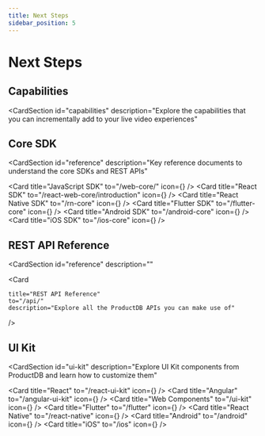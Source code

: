 ```yaml
---
title: Next Steps
sidebar_position: 5
---
```


# Next Steps


## Capabilities

<CardSection
  id="capabilities"
  description="Explore the capabilities that you can incrementally add to your live video experiences"
>
  <Card
    title="Recording"
    to="/guides/capabilities/recording/recording-overview"
    description="Understand and leverage ProductDB's recording capabilities"
  />
  <Card
    title="Chat"
    to="/web-core/chat/introduction"
    description="Build real-time chat for users in the video call"
  />
  <Card
    title="Polls"
    to="/web-core/polls/introduction"
    description="Integrate polls within your video calls"
  />
  <Card
    title="Breakout rooms"
    to="/guides/capabilities/breakoutroom/create-breakout-rooms"
    description="Create breakout rooms to split users into smaller groups within a meeting"
  />
  <Card
    title="Virtual Background"
    to="/guides/capabilities/video/add-virtual-background"
    description="Add custom virtual backgrounds for users"
  />
  <Card
    title="Video and audio filters"
    to="https://dyte.io/blog/streams-blog/"
    description="Guide to create custom video and audio filters for your video calls using middlewares"
  />
  <Card
    title="Multi Screen Share"
    to="/web-core/local-user/introduction#enable--disable-screen-share"
    description="Enable screen sharing for users in a live video call"
  />
  <Card
    title="Transcription"
    to="https://dyte.io/blog/audio-transcriptions-video-meeting/"
    description="Guide to enable transcription on ProductDB live video calls using Google STT"
  />
</CardSection>

## Core SDK

<CardSection
  id="reference"
  description="Key reference documents to understand the core SDKs and REST APIs"
>
  <Card title="JavaScript SDK" to="/web-core/" icon={<JSIcon />} />
  <Card
    title="React SDK"
    to="/react-web-core/introduction"
    icon={<ReactIcon />}
  />
  <Card title="React Native SDK" to="/rn-core" icon={<ReactIcon />} />
  <Card title="Flutter SDK" to="/flutter-core" icon={<FlutterIcon />} />
  <Card title="Android SDK" to="/android-core" icon={<KotlinIcon />} />
  <Card title="iOS SDK" to="/ios-core" icon={<SwiftIcon />} />
</CardSection>

## REST API Reference 

<CardSection
  id="reference"
  description=""
>
<Card

    title="REST API Reference"
    to="/api/"
    description="Explore all the ProductDB APIs you can make use of"
  />
  </CardSection>

## UI Kit

<CardSection
  id="ui-kit"
  description="Explore UI Kit components from ProductDB and learn how to customize them"
>
  <Card title="React" to="/react-ui-kit" icon={<ReactIcon />} />
  <Card title="Angular" to="/angular-ui-kit" icon={<AngularIcon />} />
  <Card title="Web Components" to="/ui-kit" icon={<HTMLIcon />} />
  <Card title="Flutter" to="/flutter" icon={<FlutterIcon />} />
  <Card title="React Native" to="/react-native" icon={<ReactIcon />} />
  <Card title="Android" to="/android" icon={<KotlinIcon />} />
  <Card title="iOS" to="/ios" icon={<SwiftIcon />} />
</CardSection>
